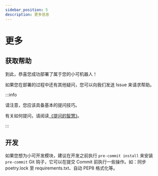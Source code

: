 ```yaml
---
sidebar_position: 5
description: 更多信息
---
```


# 更多

## 获取帮助

到此，恭喜您成功部署了属于您的小可机器人！

如果您在部署的过程中还有其他疑问，您可以向我们发送 Issue 来请求帮助。

:::info

请注意，您应该具备基本的提问技巧。

有关如何提问，请阅读[《提问的智慧》](https://github.com/ryanhanwu/How-To-Ask-Questions-The-Smart-Way/blob/main/README-zh_CN.md)。

:::

## 开发

如果您想为小可开发模块，建议在开发之前执行 `pre-commit install` 来安装 `pre-commit` Git 钩子，它可以在提交 Commit 前执行一些操作。如：同步 poetry.lock 至 requirements.txt、自动 PEP8 格式化等。

